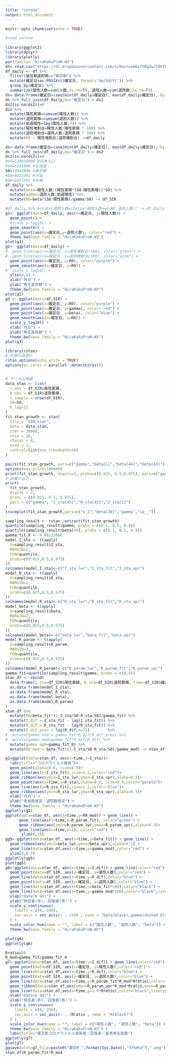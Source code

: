 ```yaml
---
title: "corona"
output: html_document
---
```


```r
knitr::opts_chunk$set(echo = TRUE)
```



```r
#read corona
  
library(ggplot2)
library(dplyr)
library(plotly)
par(family= "HiraKakuProN-W3")
df<-read.csv("https://dl.dropboxusercontent.com/s/6mztoeb6xf78g5w/COVID-19.csv",header=T)
df_daily <- df %>% 
  filter(居住都道府県=="東京都") %>%
  mutate(確定日=as.POSIXct(確定日, format='%m/%d/%Y')) %>% 
  group_by(確定日) %>% 
  summarize(陽性人数=sum(人数,na.rm=T), 退院人数=sum(退院数,na.rm=T)) 
ds<-data.frame(確定日=(seq(min(df_daily$確定日), max(df_daily$確定日), by = "day")))
ds %>% full_join(df_daily,by="確定日")-> ds2
ds2[is.na(ds2)]=0
ds2 %>%
  mutate(陽性累積=cumsum(陽性人数)) %>% 
  mutate(退院累積=cumsum(退院人数)) %>%
  mutate(前週陽性=lag(陽性人数,7)) %>%
  mutate(陽性増割合=陽性人数/陽性累積 * 100) %>%
  mutate(退院増割合=退院人数/退院累積 * 100) %>% 
  mutate(R0 = 陽性増割合/退院増割合) ->df_daily

ds<-data.frame(確定日=(seq(min(df_daily$確定日), max(df_daily$確定日), by = "day")))
ds %>% full_join(df_daily,by="確定日")-> ds2
ds2[is.na(ds2)]=0
#S0=126010000 #日本人口
#S0=5281000 #北海道
S0=13942856 #東京都
#S0=8822492 #大阪
#S0=5457201 #兵庫
df_daily %>% 
  mutate(beta=陽性人数/(陽性累積*(S0-陽性累積))*S0) %>%
  mutate(gamma=退院人数/前週陽性) %>%
  mutate(R0=beta*(S0-陽性累積)/gamma/S0) -> df_SIR

#df_daily %>% mutate(退院人数=ifelse(退院人数==0,NA,退院人数)) -> df_daily
g1<- ggplot(data=df_daily, aes(x=確定日, y=陽性人数)) + 
  geom_point() + 
  #scale_y_log10() + 
  geom_smooth() + 
  geom_point(aes(x=確定日,y=退院人数), color="red") + 
  theme_bw(base_family = "HiraKakuProN-W3")
plot(g1)
g2<- ggplot(data=df_daily) + 
#  geom_line(aes(x=確定日, y=陽性増割合/100), color="green") +
#  geom_line(aes(x=確定日, y=退院増割合/100), color="pink") + 
  geom_point(aes(x=確定日, y=R0), color="purple") +
  geom_smooth(aes(x=確定日, y=R0)) +
#  scale_y_log10() + 
  ylim(0,4) +
  xlab("月日") +
  ylab("再生産係数") +
  theme_bw(base_family = "HiraKakuProN-W3")
plot(g2)
g3 <- ggplot(data=df_SIR) + 
  geom_point(aes(x=確定日, y=R0), color="purple") +
  geom_point(aes(x=確定日, y=gamma), color="red") + 
  geom_point(aes(x=確定日, y=beta), color="blue") +
  geom_smooth(aes(x=確定日, y=R0)) +
  scale_y_log10() + 
  xlab("月日") +
  ylab("再生産係数") +
  theme_bw(base_family = "HiraKakuProN-W3")
plot(g3)

library(rstan)
# 計算の高速化
rstan_options(auto_write = TRUE)
options(mc.cores = parallel::detectCores())


# データの準備
data_stan <- list(
  I_obs = df_SIR$陽性累積,
  R_obs = df_SIR$退院累積,
  n_sample = nrow(df_SIR),
  S0=S0, 
  R_lag=21
)
fit_stan_growth <- stan(
  file = "SIR.stan",
  data = data_stan,
  iter = 20000,
  thin = 10,
  chains = 4,
  seed = 1,
  control=list(max_treedepth=20)
)

pairs(fit_stan_growth, pars=c("gamma","beta[1]","beta[44]","beta[43]"))
options(max.print=100000)
print(fit_stan_growth, digits=2, probs=c(0.025, 0.5,0.975), pars=c("gamma","beta[10]","I_sta[40]","lp__"))
# 結果の出力
print(
  fit_stan_growth,
  digits = 2,
  probs = c(0.025, 0.5, 0.975),
  pars = c("gamma", "I_sta[45]","R_sta[45]","I_sta[1]")
)
traceplot(fit_stan_growth,pars=c("s_I","beta[30]","gamma","lp__"))

sampling_result <- rstan::extract(fit_stan_growth)
quantile(sampling_result$gamma, probs = c(0.1, 0.5, 0.9))
quantile(sampling_result$beta[44], probs = c(0.1, 0.5, 0.9))
gamma_fit_0 <- 0.06222666
model_I_sta <- t(apply(
  X=sampling_result$I_sta,
  MARGIN=2,
  FUN=quantile,
  probs=c(0.025,0.5,0.975)
))
colnames(model_I_sta)<-c("I_sta_lwr","I_sta_fit","I_sta_upr")
model_R_sta <- t(apply(
  X=sampling_result$R_sta,
  MARGIN=2,
  FUN=quantile,
  probs=c(0.025,0.5,0.975)
))
colnames(model_R_sta)<-c("R_sta_lwr","R_sta_fit","R_sta_upr")
model_beta <- t(apply(
  X=sampling_result$beta,
  MARGIN=2,
  FUN=quantile,
  probs=c(0.025,0.5,0.975)
))
colnames(model_beta)<-c("beta_lwr","beta_fit","beta_upr")
model_R_param <- t(apply(
  X=sampling_result$R_param,
  MARGIN=2,
  FUN=quantile,
  probs=c(0.025,0.5,0.975)
))
colnames(model_R_param)<-c("R_param_lwr","R_param_fit","R_param_upr")
gamma_fit=quantile(sampling_result$gamma, probs = c(0.5))
stan_df <- cbind(
  data.frame(I_sta=df_SIR$陽性累積, R_sta=df_SIR$退院累積, time=df_SIR$確定日),
  as.data.frame(model_I_sta),
  as.data.frame(model_R_sta),
  as.data.frame(model_beta), 
  as.data.frame(model_R_param)
)
stan_df %>%
  mutate(R0=beta_fit*(1-I_sta/S0-R_sta/S0)/gamma_fit) %>%
  mutate(I_dif = I_sta_fit - lag(I_sta_fit)) %>%
  mutate(R_dif = R_sta_fit - lag(R_sta_fit)) %>%
  mutate(R_dif_prev = lag(R_dif,n=7))        %>%
#  mutate(gamma_mod = gamma_fit*R_dif/R_dif_prev) %>%
#  mutate(gamma_mod=gamma_fit*R_dif/R_dif) %>%
  mutate(gamma_mod=gamma_fit_0) %>%
  mutate(R0_mod = beta_fit*(1-I_sta/S0-R_sta/S0)/gamma_mod) -> stan_df

g1=ggplot(data=stan_df, aes(x=time,y=I_sta))+
  labs(title="コロナウイルス推移")+
  geom_point(alpha=0.6, size=0.9)+
  geom_line(aes(y=I_sta_fit),size=1.2,color="red")+
  geom_ribbon(aes(ymin=I_sta_lwr,ymax=I_sta_upr),alpha=0.3)+
  geom_point(aes(x=time,y=R_sta),alpha=0.6, size=0.9,color="purple")+
  geom_line(aes(y=R_sta_fit),size=1.2,color="blue")+
  geom_ribbon(aes(ymin=R_sta_lwr,ymax=R_sta_upr),alpha=0.3)+
  xlab("月日") +
  ylab("患者数推定・退院数推定") +
  theme_bw(base_family = "HiraKakuProN-W3")
ggplotly(g1)
ggplot(data=stan_df, aes(x=time,y=R0_mod)) + geom_line() + 
      geom_line(aes(x=time,y=R_param_fit), color="green") +
      geom_ribbon(aes(ymin=R_param_lwr,ymax=R_param_upr),alpha=0.3)+
      geom_line(aes(x=time,y=1), color="red") +
       ylim(0,10)
gg5<-ggplot(data=stan_df, aes(x=time,y=beta_fit)) + geom_line() +
  geom_ribbon(aes(ymin=beta_lwr,ymax=beta_upr),alpha=0.3) +
  geom_line(data=stan_df,aes(x=time,y=gamma_mod),color="red") + 
  ylim(0,0.7)
ggplotly(gg5)
plot(gg5)
g6<-ggplot(data=stan_df, aes(x=time,y=I_dif)) + geom_line(color="red") +
  geom_point(data=df_SIR, aes(x=確定日, y=陽性人数),color="red") + 
  geom_line(data=stan_df,aes(x=time,y=R_dif),color="blue") + 
  geom_point(data=df_SIR, aes(x=確定日, y=退院人数),color="blue") +
  geom_line(data=stan_df,aes(x=time,y=beta_fit*100),color="black") +
  geom_line(data=stan_df,aes(x=time,y=gamma_mod*100),color="black",linetype="dashed")+
  xlab("date(m dd)") +
  ylab("発症者(赤), 回復者(青)") +
  scale_y_continuous(
    limits = c(0, 100),
    sec.axis = sec_axis(~ . /100 , name = "beta(black),gamma(dashed black)")
  ) +
  scale_color_hue(name = "", label = c("陽性人数", "退院人数", "beta")) +
  theme_bw(base_family = "HiraKakuProN-W3")

plot(g6)
ggplotly(g6)

Rratio=50
R_mod=gamma_fit/gamma_fit_0
g7<-ggplot(data=stan_df, aes(x=time,y=I_dif)) + geom_line(color="red") +
  geom_point(data=df_SIR, aes(x=確定日, y=陽性人数),color="red") + 
  geom_line(data=stan_df,aes(x=time,y=R_dif),color="blue") + 
  geom_point(data=df_SIR, aes(x=確定日, y=退院人数),color="blue") +
  geom_line(data=stan_df,aes(x=time,y=R_param_fit*R_mod*Rratio),color="black") + 
  geom_ribbon(data=stan_df,aes(ymax=R_param_upr*R_mod*Rratio,ymin=R_param_lwr*R_mod*Rratio), alpha=0.3) +
  geom_line(data=stan_df,aes(x=time,y=1.0*Rratio),color="black",linetype="dashed")+
  xlab("date(m dd)") +
  ylab("発症者(赤), 回復者(青)") +
  scale_y_continuous(
    limits = c(0, 250),
    sec.axis = sec_axis(~ . /Rratio , name = "R(black)")
  ) +
  scale_color_hue(name = "", label = c("陽性人数", "退院人数", "beta")) +
  theme_bw(base_family = "HiraKakuProN-W3") +
  labs(title="東京都コロナウイルス感染者・回復者・基本再生産数")
ggplotly(g7)
plot(g7)
ggsave(plot=g7,file=paste0("東京R_",format(Sys.Date(),"%Y%m%d"),".png"))
stan_df$R_param_fit*R_mod

```

